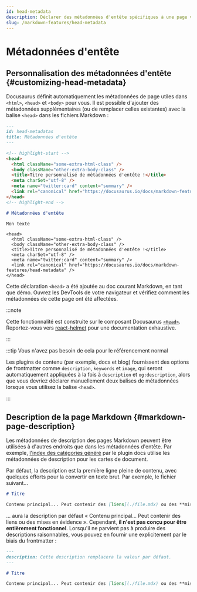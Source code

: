 ```yaml
---
id: head-metadata
description: Déclarer des métadonnées d'entête spécifiques à une page via MDX
slug: /markdown-features/head-metadata
---
```


# Métadonnées d'entête

## Personnalisation des métadonnées d'entête {#customizing-head-metadata}

Docusaurus définit automatiquement les métadonnées de page utiles dans `<html>`, `<head>` et `<body>` pour vous. Il est possible d'ajouter des métadonnées supplémentaires (ou de remplacer celles existantes) avec la balise `<head>` dans les fichiers Markdown :

```md title="markdown-features-head-metadata.mdx"
---
id: head-metadatas
title: Métadonnées d'entête
---

<!-- highlight-start -->
<head>
  <html className="some-extra-html-class" />
  <body className="other-extra-body-class" />
  <title>Titre personnalisé de métadonnées d'entête !</title>
  <meta charSet="utf-8" />
  <meta name="twitter:card" content="summary" />
  <link rel="canonical" href="https://docusaurus.io/docs/markdown-features/head-metadata" />
</head>
<!-- highlight-end -->

# Métadonnées d'entête

Mon texte
```

```mdx-code-block
<head>
  <html className="some-extra-html-class" />
  <body className="other-extra-body-class" />
  <title>Titre personnalisé de métadonnées d'entête !</title>
  <meta charSet="utf-8" />
  <meta name="twitter:card" content="summary" />
  <link rel="canonical" href="https://docusaurus.io/docs/markdown-features/head-metadata" />
</head>
```

Cette déclaration `<head>` a été ajoutée au doc courant Markdown, en tant que démo. Ouvrez les DevTools de votre navigateur et vérifiez comment les métadonnées de cette page ont été affectées.

:::note

Cette fonctionnalité est construite sur le composant Docusaurus [`<Head>`](./../../docusaurus-core.mdx#head). Reportez-vous vers [react-helmet](https://github.com/nfl/react-helmet) pour une documentation exhaustive.

:::

:::tip Vous n'avez pas besoin de cela pour le référencement normal

Les plugins de contenu (par exemple, docs et blog) fournissent des options de frontmatter comme `description`, `keywords` et `image`, qui seront automatiquement appliquées à la fois à `description` et `og:description`, alors que vous devriez déclarer manuellement deux balises de métadonnées lorsque vous utilisez la balise `<head>`.

:::

## Description de la page Markdown {#markdown-page-description}

Les métadonnées de description des pages Markdown peuvent être utilisées à d'autres endroits que dans les métadonnées d'entête. Par exemple, [l'index des catégories généré](../docs/sidebar/items.mdx#generated-index-page) par le plugin docs utilise les métadonnées de description pour les cartes de document.

Par défaut, la description est la première ligne pleine de contenu, avec quelques efforts pour la convertir en texte brut. Par exemple, le fichier suivant...

```md
# Titre

Contenu principal... Peut contenir des [liens](./file.mdx) ou des **mises en évidence**.
```

... aura la description par défaut « Contenu principal... Peut contenir des liens ou des mises en évidence ». Cependant, **il n'est pas conçu pour être entièrement fonctionnel**. Lorsqu'il ne parvient pas à produire des descriptions raisonnables, vous pouvez en fournir une explicitement par le biais du frontmatter :

```md
---
description: Cette description remplacera la valeur par défaut.
---

# Titre

Contenu principal... Peut contenir des [liens](./file.mdx) ou des **mises en évidence**.
```
